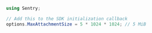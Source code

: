 ```csharp
using Sentry;

// Add this to the SDK initialization callback
options.MaxAttachmentSize = 5 * 1024 * 1024; // 5 MiB
```
